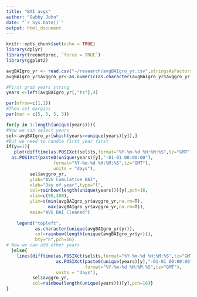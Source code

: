 ```yaml
---
title: "BAI avgs"
author: "Gabby John"
date: "`r Sys.Date()`"
output: html_document
---
```


```r
knitr::opts_chunk$set(echo = TRUE)
library(dplyr)
library(treenetproc, `force = TRUE`)
library(ggplot2)

avgBAIgro_yr <- read.csv("~/research/avgBAIgro_yr.csv",stringsAsFactors = TRUE)
avgBAIgro_yr$avggro_yr<-as.numeric(as.character(avgBAIgro_yr$avggro_yr))
```

```r
#First grab years string
years <-left(avgBAIgro_yr[,"ts"],4)

par(mfrow=c(1,1))
#Then set margins 
par(mar = c(5, 5, 5, 5))

for(y in 1:length(unique(years))){
#Now we can select years
sel<-avgBAIgro_yr[which(years==unique(years)[y]),]
#But we need to handle first year first
if(y==1){
   plot(difftime(as.POSIXct(sel$ts,format="%Y-%m-%d %H:%M:%S",tz="GMT"),
  as.POSIXct(paste0(unique(years)[y],"-01-01 00:00:00"),
                  format="%Y-%m-%d %H:%M:%S",tz="GMT"),
                  units = "days"),
         sel$avggro_yr,
         ylab="AVG Cumulative BAI",
         xlab="Day of year",type="l",
         col=rainbow(length(unique(years)))[y],pch=16,
         xlim=c(90,300),
         ylim=c(min(avgBAIgro_yr$avggro_yr,na.rm=T),
                max(avgBAIgro_yr$avggro_yr,na.rm=T)),
         main="AVG BAI Cleaned")
    
    legend("topleft",
           as.character(unique(avgBAIgro_yr$yr)),
           col=rainbow(length(unique(avgBAIgro_yr$yr))),
           bty="n",pch=16)
# Now we can add other years
  }else{
    lines(difftime(as.POSIXct(sel$ts,format="%Y-%m-%d %H:%M:%S",tz="GMT"),
                   as.POSIXct(paste0(unique(years)[y],"-01-01 00:00:00"),
                              format="%Y-%m-%d %H:%M:%S",tz="GMT"),
                   units = "days"),
          sel$avggro_yr,
          col=rainbow(length(unique(years)))[y],pch=16)}
}
```